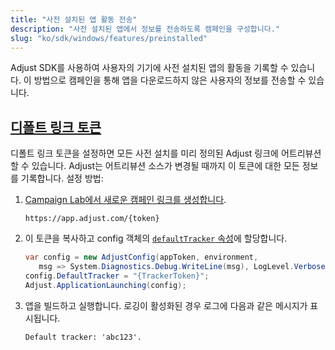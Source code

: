 ```yaml
---
title: "사전 설치된 앱 활동 전송"
description: "사전 설치된 앱에서 정보를 전송하도록 캠페인을 구성합니다."
slug: "ko/sdk/windows/features/preinstalled"
---
```


Adjust SDK를 사용하여 사용자의 기기에 사전 설치된 앱의 활동을 기록할 수 있습니다. 이 방법으로 캠페인을 통해 앱을 다운로드하지 않은 사용자의 정보를 전송할 수 있습니다.

## [디폴트 링크 토큰](default-link-token)

디폴트 링크 토큰을 설정하면 모든 사전 설치를 미리 정의된 Adjust 링크에 어트리뷰션할 수 있습니다. Adjust는 어트리뷰션 소스가 변경될 때까지 이 토큰에 대한 모든 정보를 기록합니다. 설정 방법:

1. [Campaign Lab에서 새로운 캠페인 링크를 생성합니다](https://help.adjust.com/ko/article/links).

   ```text
   https://app.adjust.com/{token}
   ```

2. 이 토큰을 복사하고 config 객체의 [`defaultTracker` 속성](/ko/sdk/flutter/configuration#set-default-link-token)에 할당합니다.

   <CodeBlock highlight="{range: 3}">

   ```cs
   var config = new AdjustConfig(appToken, environment,
      msg => System.Diagnostics.Debug.WriteLine(msg), LogLevel.Verbose);
   config.DefaultTracker = "{TrackerToken}";
   Adjust.ApplicationLaunching(config);
   ```

   </CodeBlock>

3. 앱을 빌드하고 실행합니다. 로깅이 활성화된 경우 로그에 다음과 같은 메시지가 표시됩니다.

   ```text
   Default tracker: 'abc123'.
   ```
